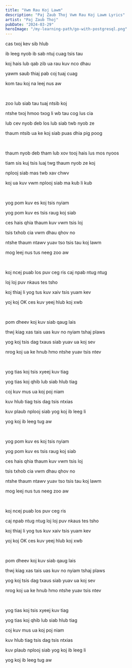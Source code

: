 ```yaml
---
title: "Vwm Rau Koj Lawm"
description: "Paj Zaub Thoj Vwm Rau Koj Lawm Lyrics"
artist: "Paj Zaub Thoj"
pubDate: "2024-03-29"
heroImage: "/my-learning-path/go-with-postgresql.png"
---
```


cas txoj kev sib hlub

ib leeg nyob ib sab ntuj cuag tsis tau

koj hais lub qab zib ua rau kuv nco dhau

yawm saub thiaj pab coj tuaj cuag

kom tau koj na leej nus aw

<br />

zoo lub siab tau tuaj ntsib koj

ntshe txoj hmoo txog li wb tau cog lus cia

lub cev nyob deb los lub siab twb nyob ze

thaum ntsib ua ke koj siab puas dhia pig poog

<br />

thaum nyob deb tham lub xov tooj hais lus mos nyoos

tiam sis kuj tsis luaj twg thaum nyob ze koj

nplooj siab mas twb xav chwv

koj ua kuv vwm nplooj siab ma kub li kub

<br />

yog pom kuv es koj tsis nyiam

yog pom kuv es tsis raug koj siab

ces hais qhia thaum kuv vwm tsis loj

tsis txhob cia vwm dhau qhov no

ntshe thaum ntawv yuav tso tsis tau koj lawm

mog leej nus tus neeg zoo aw

<br />

koj ncej puab los puv ceg ris caj npab ntug ntug

loj loj puv nkaus tes tsho

koj thiaj li yog tus kuv xaiv tsis yuam kev

yoj koj OK ces kuv yeej hlub koj xwb

<br />

pom dheev koj kuv siab qaug lais

thwj kiag xas tais uas kuv no nyiam tshaj plaws

yog koj tsis dag txaus siab yuav ua koj sev

nrog koj ua ke hnub hmo ntshe yuav tsis ntev

<br />

yog tias koj tsis xyeej kuv tiag

yog tias koj qhib lub siab hlub tiag

coj kuv mus ua koj poj niam

kuv hlub tiag tsis dag tsis ntxias

kuv plaub nplooj siab yog koj ib leeg li

yog koj ib leeg tug aw

<br />

yog pom kuv es koj tsis nyiam

yog pom kuv es tsis raug koj siab

ces hais qhia thaum kuv vwm tsis loj

tsis txhob cia vwm dhau qhov no

ntshe thaum ntawv yuav tso tsis tau koj lawm

mog leej nus tus neeg zoo aw

<br />

koj ncej puab los puv ceg ris

caj npab ntug ntug loj loj puv nkaus tes tsho

koj thiaj li yog tus kuv xaiv tsis yuam kev

yoj koj OK ces kuv yeej hlub koj xwb

<br />

pom dheev koj kuv siab qaug lais

thwj kiag xas tais uas kuv no nyiam tshaj plaws

yog koj tsis dag txaus siab yuav ua koj sev

nrog koj ua ke hnub hmo ntshe yuav tsis ntev

<br />

yog tias koj tsis xyeej kuv tiag

yog tias koj qhib lub siab hlub tiag

coj kuv mus ua koj poj niam

kuv hlub tiag tsis dag tsis ntxias

kuv plaub nplooj siab yog koj ib leeg li

yog koj ib leeg tug aw
